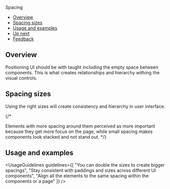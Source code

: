 
<Meta title="Foundations/Spacing" />

<ComponentNameDecorator withFoundationBackground>Spacing</ComponentNameDecorator>

- [Overview](#overview)
- [Spacing sizes](#spacing-sizes)
- [Usage and examples](#usage-and-examples)
- [Up next](#up-next)
- [Feedback](#feedback)

## Overview

Positioning UI should be with taught including the empty space between components.
This is what creates relationships and hierarchy withing the visual controls.

## Spacing sizes

Using the right sizes will create consistency and hierarchy in user interface.

<SpacingSizes />

{/*

<Tip title="Applying spacing">
  Elements with more spacing around them perceived as more important because they get more focus on the page, while
  small spacing makes components look stacked and not stand out.
</Tip>
*/}

## Usage and examples

<UsageGuidelines
  guidelines={[
    "You can double the sizes to create bigger spacings",
    "Stay consistent with paddings and sizes across different UI components",
    "Align all the elements to the same spacing within the components or a page"
  ]}
/>

<Frame className="monday-ui-style-storybook-spacing_image-container">
  <img className="monday-ui-style-storybook-spacing_image--menu" src={menuExample} alt="" />
</Frame>
<Frame className="monday-ui-style-storybook-spacing_image-container">
  <img className="monday-ui-style-storybook-spacing_image--toolbar" src={toolbarExample} alt="" />
</Frame>
<Frame className="monday-ui-style-storybook-spacing_image-container ">
  <img className="monday-ui-style-storybook-spacing_image--tipseen" src={tipseenExample} alt="" />
</Frame>
